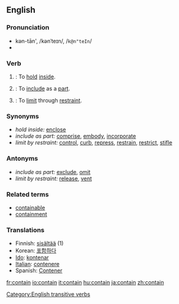 ==English==

===Pronunciation===
*kən-tān', /kənˈteɪn/, /<tt>k@n"teIn</tt>/
*{{audio|en-ca-contain.ogg|Audio (CA)}}

===Verb===
{{en-infl-reg-consonant|contain||}}

# {{transitive}}: To [[hold]] [[inside]].
# {{transitive}}: To [[include]] as a [[part]].
# {{transitive}}: To [[limit]] through [[restraint]].

===Synonyms===
*''hold inside:'' [[enclose]]
*''include as part:'' [[comprise]], [[embody]], [[incorporate]]
*''limit by restraint:'' [[control]], [[curb]], [[repress]], [[restrain]], [[restrict]], [[stifle]]

===Antonyms===
*''include as part:'' [[exclude]], [[omit]]
*''limit by restraint:'' [[release]], [[vent]]

===Related terms===
* [[containable]]
* [[containment]]

===Translations===
*Finnish: [[sisältää]] (1)
*Korean: [[포함하다]]
*[[Ido]]: [[kontenar]]
*[[Italian]]: [[contenere]]
*Spanish: [[Contener]]

[[Category:English transitive verbs]]

[[fr:contain]]
[[io:contain]]
[[it:contain]]
[[hu:contain]]
[[ja:contain]]
[[zh:contain]]